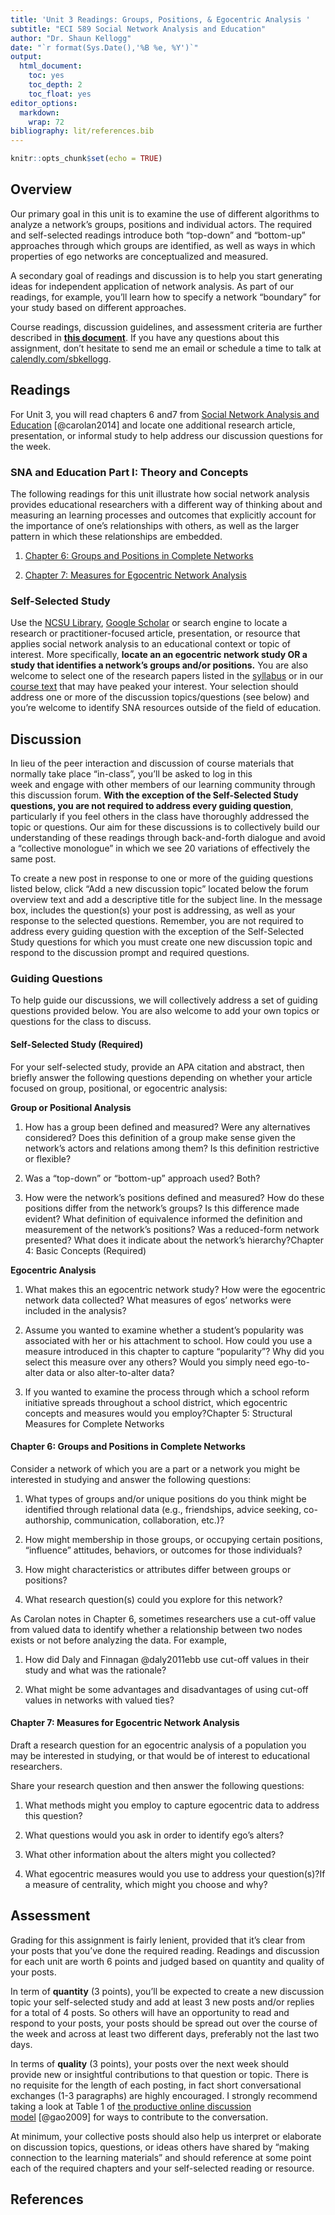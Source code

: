 ```yaml
---
title: 'Unit 3 Readings: Groups, Positions, & Egocentric Analysis '
subtitle: "ECI 589 Social Network Analysis and Education"
author: "Dr. Shaun Kellogg"
date: "`r format(Sys.Date(),'%B %e, %Y')`"
output:
  html_document:
    toc: yes
    toc_depth: 2
    toc_float: yes
editor_options:
  markdown:
    wrap: 72
bibliography: lit/references.bib
---
```


```r
knitr::opts_chunk$set(echo = TRUE)
```

## Overview

Our primary goal in this unit is to examine the use of different
algorithms to analyze a network's groups, positions and individual
actors. The required and self-selected readings introduce both
"top-down" and "bottom-up" approaches through which groups are
identified, as well as ways in which properties of ego networks are
conceptualized and measured.

A secondary goal of readings and discussion is to help you start
generating ideas for independent application of network analysis. As
part of our readings, for example, you'll learn how to specify a network
"boundary" for your study based on different approaches.

Course readings, discussion guidelines, and assessment criteria are
further described in [**this
document**](https://sbkellogg.github.io/eci-589/unit-3/unit-3-readings.html).
If you have any questions about this assignment, don't hesitate to send
me an email or schedule a time to talk at
[calendly.com/sbkellogg](calendly.com/sbkellogg).

## Readings

For Unit 3, you will read chapters 6 and7 from [Social Network Analysis
and Education](https://catalog.lib.ncsu.edu/catalog/NCSU2803782)
[@carolan2014] and locate one additional research article, presentation,
or informal study to help address our discussion questions for the week.

### SNA and Education Part I: Theory and Concepts

The following readings for this unit illustrate how social network
analysis provides educational researchers with a different way of
thinking about and measuring an learning processes and outcomes that
explicitly account for the importance of one's relationships with
others, as well as the larger pattern in which these relationships are
embedded.

1.  [Chapter 6: Groups and Positions in Complete
    Networks](https://methods-sagepub-com.prox.lib.ncsu.edu/book/social-network-analysis-and-education/n6.xml)

2.  [Chapter 7: Measures for Egocentric Network
    Analysis](https://methods-sagepub-com.prox.lib.ncsu.edu/book/social-network-analysis-and-education/n7.xml)

### Self-Selected Study

Use the [NCSU Library](https://www.lib.ncsu.edu/#articles), [Google
Scholar](https://scholar.google.com/) or search engine to locate a
research or practitioner-focused article, presentation, or resource that
applies social network analysis to an educational context or topic of
interest. More specifically, **locate an an egocentric network study OR
a study that identifies a network's groups and/or positions.** You are
also welcome to select one of the research papers listed in the
[syllabus](https://sbkellogg.github.io/eci-589/) or in our [course
text](https://catalog.lib.ncsu.edu/catalog/NCSU2803782) that may have
peaked your interest. Your selection should address one or more of the
discussion topics/questions (see below) and you're welcome to identify
SNA resources outside of the field of education.

## Discussion

In lieu of the peer interaction and discussion of course materials that
normally take place "in-class", you'll be asked to log in this
week and engage with other members of our learning community through
this discussion forum. **With the exception of the Self-Selected Study
questions, you are not required to address every guiding question**,
particularly if you feel others in the class have thoroughly addressed
the topic or questions. Our aim for these discussions is to collectively
build our understanding of these readings through back-and-forth
dialogue and avoid a "collective monologue" in which we see 20
variations of effectively the same post.

To create a new post in response to one or more of the guiding questions
listed below, click "Add a new discussion topic" located below the forum
overview text and add a descriptive title for the subject line. In the
message box, includes the question(s) your post is addressing, as well
as your response to the selected questions. Remember, you are not
required to address every guiding question with the exception of the
Self-Selected Study questions for which you must create one new
discussion topic and respond to the discussion prompt and required
questions.

### Guiding Questions

To help guide our discussions, we will collectively address a set of
guiding questions provided below. You are also welcome to add your own
topics or questions for the class to discuss.

#### Self-Selected Study (Required)

For your self-selected study, provide an APA citation and abstract, then
briefly answer the following questions depending on whether your article
focused on group, positional, or egocentric analysis:

**Group or Positional Analysis**

1.  How has a group been defined and measured? Were any alternatives
    considered? Does this definition of a group make sense given the
    network's actors and relations among them? Is this definition
    restrictive or flexible?

2.  Was a "top-down" or "bottom-up" approach used? Both?

3.  How were the network's positions defined and measured? How do these
    positions differ from the network's groups? Is this difference made
    evident? What definition of equivalence informed the definition and
    measurement of the network's positions? Was a reduced-form network
    presented? What does it indicate about the network's
    hierarchy?Chapter 4: Basic Concepts (Required)

**Egocentric Analysis**

1.  What makes this an egocentric network study? How were the egocentric
    network data collected? What measures of egos' networks were
    included in the analysis?

2.  Assume you wanted to examine whether a student's popularity was
    associated with her or his attachment to school. How could you use a
    measure introduced in this chapter to capture "popularity"? Why did
    you select this measure over any others? Would you simply need
    ego-to-alter data or also alter-to-alter data?

3.  If you wanted to examine the process through which a school reform
    initiative spreads throughout a school district, which egocentric
    concepts and measures would you employ?Chapter 5: Structural
    Measures for Complete Networks

#### Chapter 6: Groups and Positions in Complete Networks

Consider a network of which you are a part or a network you might be
interested in studying and answer the following questions:

1.  What types of groups and/or unique positions do you think might be
    identified through relational data (e.g., friendships, advice
    seeking, co-authorship, communication, collaboration, etc.)?

2.  How might membership in those groups, or occupying certain
    positions, "influence" attitudes, behaviors, or outcomes for those
    individuals?

3.  How might characteristics or attributes differ between groups or
    positions?

4.  What research question(s) could you explore for this network?

As Carolan notes in Chapter 6, sometimes researchers use a cut-off value
from valued data to identify whether a relationship between two nodes
exists or not before analyzing the data. For example,

1.  How did Daly and Finnagan @daly2011ebb use cut-off values in their
    study and what was the rationale?

2.  What might be some advantages and disadvantages of using cut-off
    values in networks with valued ties?

#### Chapter 7: Measures for Egocentric Network Analysis

Draft a research question for an egocentric analysis of a population you
may be interested in studying, or that would be of interest to
educational researchers.

Share your research question and then answer the following questions:

1.  What methods might you employ to capture egocentric data to address
    this question?

2.  What questions would you ask in order to identify ego's alters?

3.  What other information about the alters might you collected?

4.  What egocentric measures would you use to address your
    question(s)?If a measure of centrality, which might you choose and
    why?

## Assessment

Grading for this assignment is fairly lenient, provided that it's clear
from your posts that you've done the required reading. Readings and
discussion for each unit are worth 6 points and judged based on quantity
and quality of your posts.

In term of **quantity** (3 points), you'll be expected to create a new
discussion topic your self-selected study and add at least 3 new posts
and/or replies for a total of 4 posts. So others will have an
opportunity to read and respond to your posts, your posts should be
spread out over the course of the week and across at least two different
days, preferably not the last two days.  

In terms of **quality** (3 points), your posts over the next week should
provide new or insightful contributions to that question or topic.
There is no requisite for the length of each posting, in fact short
conversational exchanges (1-3 paragraphs) are highly encouraged. I
strongly recommend taking a look at Table 1 of [the productive online
discussion
model](https://moodle-courses2122.wolfware.ncsu.edu/pluginfile.php/287931/mod_forum/post/6203/Gao%2C%20Wang%2C%20Sun%20-%202009%20-%20A%20new%20model%20of%20productive%20online%20discussion%20and%20its%20implications%20for%20research%20and%20instruction.pdf) [@gao2009]
for ways to contribute to the conversation. 

At minimum, your collective posts should also help us interpret or
elaborate on discussion topics, questions, or ideas others have shared
by "making connection to the learning materials" and should reference at
some point each of the required chapters and your self-selected reading
or resource.

## References
